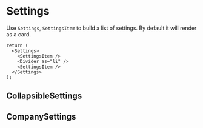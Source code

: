 
<Meta title="Settings" />

# Settings

Use `Settings`, `SettingsItem` to build a list of settings. By default it will render as a card.

```tsx
return (
  <Settings>
    <SettingsItem />
    <Divider as="li" />
    <SettingsItem />
  </Settings>
);
```

## CollapsibleSettings

<Canvas of={SettingsStories.CollapsibleList} />

## CompanySettings

<Canvas of={SettingsStories.CompanySettings} />
